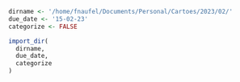 
```r
dirname <- '/home/fnaufel/Documents/Personal/Cartoes/2023/02/'
due_date <- '15-02-23'
categorize <- FALSE
```

```r
import_dir(
  dirname,
  due_date,
  categorize
)
```

